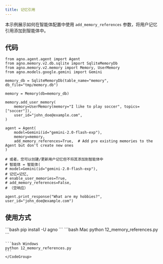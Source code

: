 ```yaml
---
title: 记忆引用
---
```

本示例展示如何在智能体配置中使用 `add_memory_references` 参数，将用户记忆引用添加到智能体中。

## 代码

```12_memory_references .py
from agno.agent.agent import Agent
from agno.memory.v2.db.sqlite import SqliteMemoryDb
from agno.memory.v2.memory import Memory, UserMemory
from agno.models.google.gemini import Gemini

memory_db = SqliteMemoryDb(table_name="memory", db_file="tmp/memory.db")

memory = Memory(db=memory_db)

memory.add_user_memory(
    memory=UserMemory(memory="I like to play soccer", topics=["soccer"]),
    user_id="john_doe@example.com",
)

agent = Agent(
    model=Gemini(id="gemini-2.0-flash-exp"),
    memory=memory,
    add_memory_references=True,  # Add pre existing memories to the Agent but don't create new ones
)

# 或者，您可以创建/更新用户记忆但不将其添加到智能体中
# 智能体 = 智能体(
# model=Gemini(id="gemini-2.0-flash-exp"),
# 记忆=记忆,
# enable_user_memories=True,
# add_memory_references=False,
# （空响应）

agent.print_response("What are my hobbies?", user_id="john_doe@example.com")
```

## 使用方式

<Steps>
  <Snippet file="create-venv-step.mdx" />

  <Step title="安装库">
    ```bash
    pip install -U agno
    ```
  </Step>

  <Step title="运行示例">
    <CodeGroup>
    ```bash Mac
    python 12_memory_references.py
    ```

    ```bash Windows
    python 12_memory_references.py
    ```
    </CodeGroup>
  </Step>
</Steps>
